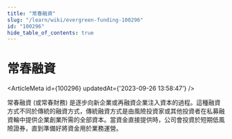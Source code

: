 ```yaml
---
title: "常春融資"
slug: "/learn/wiki/evergreen-funding-100296"
id: "100296"
hide_table_of_contents: true
---
```



# 常春融資

<ArticleMeta id={100296} updatedAt={'2023-09-26 13:58:47'} />
<div className='border-solid border-b border-t-0 my-4 border-[var(--ifm-color-gray-300)]' />

常春融資 (或常春財務) 是逐步向新企業或再融資企業注入資本的過程。這種融資方式不同於傳統的融資方式，傳統融資方式是由風險投資家或其他投資者在私募融資輪中提供企業創業所需的全部資本。當資金直接提供時，公司會投資於短期低風險證券，直到準備好將資金用於業務運營。
